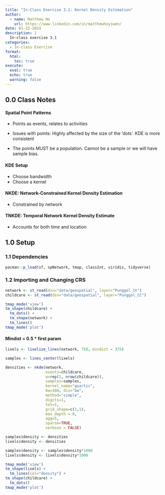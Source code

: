 ```yaml
---
title: "In-Class Exercise 3.1: Kernel Density Estimation"
author:
  - name: Matthew Ho
    url: https://www.linkedin.com/in/matthewhoyiwen/
date: 01-22-2024
description: |
  In-class exercise 3.1
categories:
  - In-class Exercise
format:
  html:
    toc: true
execute: 
  eval: true
  echo: true
  warning: false
---
```


## 0.0 Class Notes

#### Spatial Point Patterns

-   Points as events, relates to activities

-   Issues with points: Highly affected by the size of the 'dots'. KDE is more consistent

-   The points MUST be a population. Cannot be a sample or we will have sample bias.

#### KDE Setup

-   Choose bandwidth
-   Choose a kernel

#### NKDE: Network-Constrained Kernel Density Estimation

-   Constrained by network

#### TNKDE: Temporal Network Kernel Density Estimate

-   Accounts for both time and location

## 1.0 Setup

### 1.1 Dependencies

```r
pacman::p_load(sf, spNetwork, tmap, classInt, viridis, tidyverse)
```

### 1.2 Importing and Changing CRS

```r
network <- st_read(dsn="data/geospatial", layer="Punggol_St")
childcare <- st_read(dsn="data/geospatial", layer="Punggol_CC")
```

```r
tmap_mode('view')
tm_shape(childcare) +
  tm_dots() +
  tm_shape(network) +
  tm_lines()
tmap_mode('plot')
```
#### Mindist = 0.5 * first param
```r
lixels <- lixelize_lines(network, 750, mindist = 375)
```

```r
samples <- lines_center(lixels)
```

```r
densities <- nkde(network, 
                  events=childcare, 
                  w=rep(1, nrow(childcare)), 
                  samples=samples, 
                  kernel_name="quartic", 
                  bw=300, div="bw", 
                  method="simple", 
                  digits=1,
                  tol=1,
                  grid_shape=c(1,1), 
                  max_depth = 8, 
                  agg=5, 
                  sparse=TRUE, 
                  verbose = FALSE)
```

```r
samples$density <- densities
lixels$density <- densities
```

```r
samples$density <- samples$density*1000
lixels$density <- lixels$density*1000
```

```r
tmap_mode('view')
tm_shape(lixels) + 
  tm_lines(col="density") + 
tm_shape(childcare) + 
  tm_dots()
tmap_mode('plot')
```












